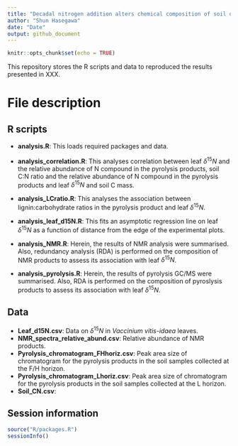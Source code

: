 ```yaml
---
title: "Decadal nitrogen addition alters chemical composition of soil organic matter in a boreal forest"
author: "Shun Hasegawa"
date: "Date"
output: github_document
---
```


```r
knitr::opts_chunk$set(echo = TRUE)
```

This repository stores the R scripts and data to reproduced the results presented in XXX.

# File description

## R scripts
* **analysis.R**: This loads required packages and data.

* **analysis_correlation.R**: This analyses correlation between leaf $\delta^{15}N$ and the relative abundance of N compound in the pyrolysis products, soil C:N ratio and the relative abundance of N compound in the pyrolysis products and leaf $\delta^{15}N$ and soil C mass.

* **analysis_LCratio.R**: This analyses the association between lignin:carbohydrate ratios in the pyrolysis product and leaf $\delta^{15}N$.

* **analysis_leaf_d15N.R**:  This fits an asymptotic regression line on leaf $\delta^{15}N$ as a function of distance from the edge of the experimental plots.

* **analysis_NMR.R**: Herein, the results of NMR analysis were summarised. Also, redundancy analysis (RDA) is performed on the composition of NMR products to assess its association with leaf $\delta^{15}N$.

* **analysis_pyrolysis.R**: Herein, the results of pyrolysis GC/MS were summarised. Also, RDA is performed on the composition of pyroslysis products to assess its association with leaf $\delta^{15}N$.

## Data
* **Leaf_d15N.csv**: Data on $\delta^{15}N$ in *Vaccinium vitis-idaea* leaves.
* **NMR_spectra_relative_abund.csv**: Relative abundance of NMR products.
* **Pyrolysis_chromatogram_FHhoriz.csv**: Peak area size of chromatogram for the pyrolysis products in the soil samples collected at the F/H horizon.
* **Pyrolysis_chromatogram_Lhoriz.csv**: Peak area size of chromatogram for the pyrolysis products in the soil samples collected at the L horizon.
* **Soil_CN.csv**: 


## Session information
```r
source("R/packages.R")
sessionInfo()
```

